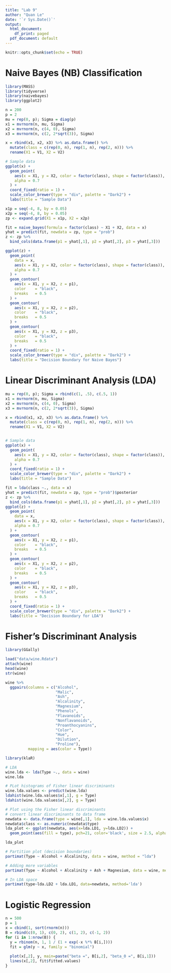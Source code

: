```yaml
---
title: "Lab 9"
author: "Quan Le"
date: '`r Sys.Date()`'
output:
  html_document:
    df_print: paged
  pdf_document: default
---
```


```r
knitr::opts_chunk$set(echo = TRUE)
```

# Naive Bayes (NB) Classification

```r
library(MASS)
library(tidyverse)
library(naivebayes)
library(ggplot2)

n = 200
p = 2
mu = rep(0, p); Sigma = diag(p)
x1 = mvrnorm(n, mu, Sigma)
x2 = mvrnorm(n, c(4, 0), Sigma)
x3 = mvrnorm(n, c(2, 2*sqrt(3)), Sigma)

x = rbind(x1, x2, x3) %>% as.data.frame() %>% 
  mutate(class = c(rep(0, n), rep(1, n), rep(2, n))) %>%
  rename(X1 = V1, X2 = V2)
```


```r
# Sample data
ggplot(x) +
  geom_point(
    aes(x = X1, y = X2, color = factor(class), shape = factor(class)),
    alpha = 0.7
  ) +
  coord_fixed(ratio = 1) +
  scale_color_brewer(type = "div", palette = "Dark2") +
  labs(title = "Sample Data")
```


```r
x1p = seq(-4, 8, by = 0.05)
x2p = seq(-4, 8, by = 0.05)
zp <- expand.grid(X1 = x1p, X2 = x2p)

fit = naive_bayes(formula = factor(class) ~ X1 + X2, data = x)
yhat = predict(fit, newdata = zp, type = "prob")
z <- zp %>% 
  bind_cols(data.frame(p1 = yhat[,1], p2 = yhat[,2], p3 = yhat[,3])) 
```


```r
ggplot(z) +
  geom_point(
    data = x,
    aes(x = X1, y = X2, color = factor(class), shape = factor(class)),
    alpha = 0.7
  ) + 
  geom_contour(
    aes(x = X1, y = X2, z = p1), 
    color    = "black",
    breaks   = 0.5
  ) +
  geom_contour(
    aes(x = X1, y = X2, z = p2), 
    color    = "black",
    breaks   = 0.5
  ) +
  geom_contour(
    aes(x = X1, y = X2, z = p3), 
    color    = "black",
    breaks   = 0.5
  ) +
  coord_fixed(ratio = 1) +
  scale_color_brewer(type = "div", palette = "Dark2") + 
  labs(title = "Decision Boundary for Naive Bayes")
```


# Linear Discriminant Analysis (LDA)

```r
mu = rep(0, p); Sigma = rbind(c(1, .5), c(.5, 1))
x1 = mvrnorm(n, mu, Sigma)
x2 = mvrnorm(n, c(4, 0), Sigma)
x3 = mvrnorm(n, c(2, 2*sqrt(3)), Sigma)

x = rbind(x1, x2, x3) %>% as.data.frame() %>% 
  mutate(class = c(rep(0, n), rep(1, n), rep(2, n))) %>%
  rename(X1 = V1, X2 = V2)


# Sample data
ggplot(x) +
  geom_point(
    aes(x = X1, y = X2, color = factor(class), shape = factor(class)),
    alpha = 0.7
  ) +
  coord_fixed(ratio = 1) +
  scale_color_brewer(type = "div", palette = "Dark2") +
  labs(title = "Sample Data")
```

```r
fit = lda(class ~., data = x)
yhat = predict(fit, newdata = zp, type = "prob")$posterior
z <- zp %>% 
  bind_cols(data.frame(p1 = yhat[,1], p2 = yhat[,2], p3 = yhat[,3]))
ggplot(z) +
  geom_point(
    data = x,
    aes(x = X1, y = X2, color = factor(class), shape = factor(class)),
    alpha = 0.7
  ) + 
  geom_contour(
    aes(x = X1, y = X2, z = p1), 
    color    = "black",
    breaks   = 0.5
  ) +
  geom_contour(
    aes(x = X1, y = X2, z = p2), 
    color    = "black",
    breaks   = 0.5
  ) +
  geom_contour(
    aes(x = X1, y = X2, z = p3), 
    color    = "black",
    breaks   = 0.5
  ) +
  coord_fixed(ratio = 1) +
  scale_color_brewer(type = "div", palette = "Dark2") + 
  labs(title = "Decision Boundary for LDA")

```


# Fisher's Discriminant Analysis

```r
library(GGally)

load("data/wine.Rdata")
attach(wine)
head(wine)
str(wine)

wine %>% 
  ggpairs(columns = c("Alcohol",
                      "Malic",
                      "Ash",
                      "Alcalinity",
                      "Magnesium",
                      "Phenols",
                      "Flavanoids",
                      "Nonflavanoids",
                      "Proanthocyanins",
                      "Color",
                      "Hue",
                      "Dilution",
                      "Proline"),
          mapping = aes(color = Type))
```


```r
library(klaR)

# LDA
wine.lda <- lda(Type ~., data = wine)
wine.lda

# PLot histograms of Fisher linear discriminants
wine.lda.values <- predict(wine.lda)
ldahist(wine.lda.values$x[,1], g = Type)
ldahist(wine.lda.values$x[,2], g = Type)

# Plot using the Fisher linear discriminants
# convert linear discriminants to data frame 
newdata <- data.frame(type = wine[,1], lda = wine.lda.values$x)
newdata$class <- as.numeric(newdata$type)
lda_plot <- ggplot(newdata, aes(x=lda.LD1, y=lda.LD2)) + 
  geom_point(aes(fill = type), pch=21, color='black', size = 2.5, alpha=0.5)

lda_plot

# Partition plot (decision boundaries)
partimat(Type ~ Alcohol + Alcalinity, data = wine, method = "lda")

# Adding more variables
partimat(Type ~ Alcohol + Alcalinity + Ash + Magnesium, data = wine, method = "lda")

# In LDA space
partimat(type~lda.LD2 + lda.LD1, data=newdata, method='lda')
```


# Logistic Regression

```r
n = 500
p = 1
x = cbind(1, sort(rnorm(n)))
B = rbind(c(0, 1), c(0, 2), c(1, 2), c(-1, 2))
for (i in 1:nrow(B)) {
  y = rbinom(n, 1, 1 / (1 + exp(-x %*% B[i,]))) 
  fit = glm(y ~ x, family = "binomial")
  
  plot(x[,2], y, main=paste("beta =", B[i,2], "beta_0 =", B[i,1]))
  lines(x[,2], fit$fitted.values)
}
```

